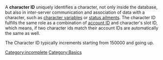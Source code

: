 [[Category:incomplete]]
A '''character ID''' uniquely identifies a character, not only inside the database, but also in inter-server communication and association of data with a character, such as [[Variables|character variables]] or [[Status_List|status ailments]]. The character ID fulfills the same role as a combination of [[AID|account ID]] and character's slot ID, which means, if two character ids match their account IDs are automatically the same as well.

The Character ID typically increments starting from 150000 and going up.

[[Category:Basics]]